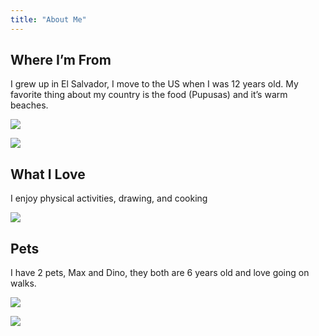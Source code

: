 ```yaml
---
title: "About Me"
---
```


## Where I'm From

I grew up in El Salvador, I move to the US when I was 12 years old. My favorite thing about my country is the food (Pupusas) and it's warm beaches.

![](photos/pupusas.JPG)

![](photos/46.jpg)

## What I Love

I enjoy physical activities, drawing, and cooking

![](photos/outdoor.jpeg)

## Pets 

I have 2 pets, Max and Dino, they both are 6 years old and love going on walks.

![](photos/max.jpeg)

![](photos/dino.jpg)
